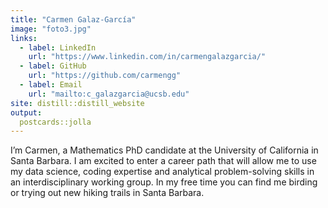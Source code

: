 ```yaml
---
title: "Carmen Galaz-García"
image: "foto3.jpg"
links:
  - label: LinkedIn
    url: "https://www.linkedin.com/in/carmengalazgarcia/"
  - label: GitHub
    url: "https://github.com/carmengg"
  - label: Email
    url: "mailto:c_galazgarcia@ucsb.edu"
site: distill::distill_website
output:
  postcards::jolla
---
```

 
I'm Carmen, a Mathematics PhD candidate at the University of California in Santa Barbara. 
<!-- After spending looking to apply my analytic and coding expertise to ecology and environmental science. -->
I am excited to enter a career path that will allow me to use my data science, coding expertise and analytical problem-solving skills in an interdisciplinary working group. 
<!-- that addresses environmental issues. -->
In my free time you can find me birding or trying out new hiking trails in Santa Barbara. 

<!--
#### Contact:

E-mail: c_galazgarcia '@' ucsb '.' edu 

Pronouns: she / ella 
-->
